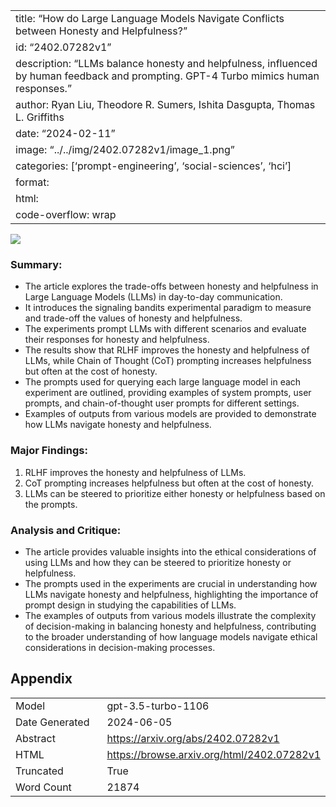 
---
title: "How do Large Language Models Navigate Conflicts between Honesty and Helpfulness?"
id: "2402.07282v1"
description: "LLMs balance honesty and helpfulness, influenced by human feedback and prompting. GPT-4 Turbo mimics human responses."
author: Ryan Liu, Theodore R. Sumers, Ishita Dasgupta, Thomas L. Griffiths
date: "2024-02-11"
image: "../../img/2402.07282v1/image_1.png"
categories: ['prompt-engineering', 'social-sciences', 'hci']
format:
  html:
    code-overflow: wrap
---

![](../../img/2402.07282v1/image_1.png)

### Summary:
- The article explores the trade-offs between honesty and helpfulness in Large Language Models (LLMs) in day-to-day communication.
- It introduces the signaling bandits experimental paradigm to measure and trade-off the values of honesty and helpfulness.
- The experiments prompt LLMs with different scenarios and evaluate their responses for honesty and helpfulness.
- The results show that RLHF improves the honesty and helpfulness of LLMs, while Chain of Thought (CoT) prompting increases helpfulness but often at the cost of honesty.
- The prompts used for querying each large language model in each experiment are outlined, providing examples of system prompts, user prompts, and chain-of-thought user prompts for different settings.
- Examples of outputs from various models are provided to demonstrate how LLMs navigate honesty and helpfulness.

### Major Findings:
1. RLHF improves the honesty and helpfulness of LLMs.
2. CoT prompting increases helpfulness but often at the cost of honesty.
3. LLMs can be steered to prioritize either honesty or helpfulness based on the prompts.

### Analysis and Critique:
- The article provides valuable insights into the ethical considerations of using LLMs and how they can be steered to prioritize honesty or helpfulness.
- The prompts used in the experiments are crucial in understanding how LLMs navigate honesty and helpfulness, highlighting the importance of prompt design in studying the capabilities of LLMs.
- The examples of outputs from various models illustrate the complexity of decision-making in balancing honesty and helpfulness, contributing to the broader understanding of how language models navigate ethical considerations in decision-making processes.

## Appendix

|          |          |
|----------|----------|
| Model     | gpt-3.5-turbo-1106       |
| Date Generated     | 2024-06-05       |
| Abstract | [https://arxiv.org/abs/2402.07282v1](https://arxiv.org/abs/2402.07282v1)        |
| HTML     | [https://browse.arxiv.org/html/2402.07282v1](https://browse.arxiv.org/html/2402.07282v1)       |
| Truncated       | True       |
| Word Count       | 21874       |